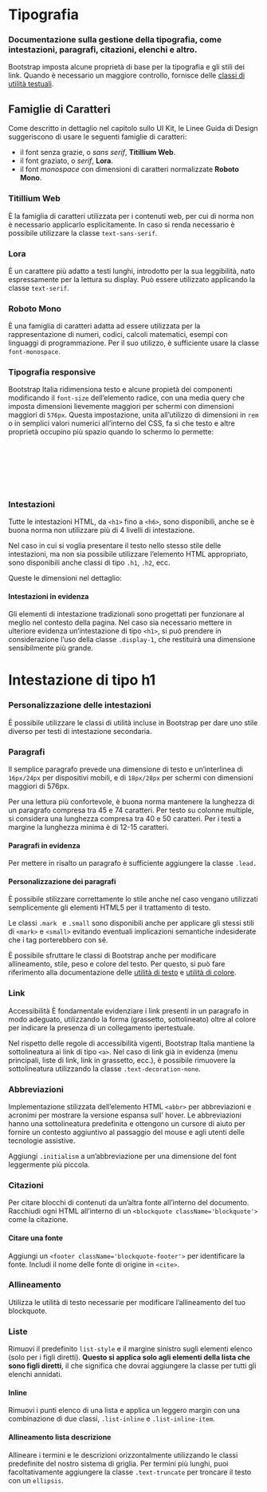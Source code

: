 
<Meta of={TypographyStories} />

# Tipografia

### Documentazione sulla gestione della tipografia, come intestazioni, paragrafi, citazioni, elenchi e altro.

Bootstrap imposta alcune proprietà di base per la tipografia e gli stili dei link. Quando è necessario un maggiore controllo, fornisce delle [classi di utilità testuali](https://italia.github.io/bootstrap-italia/docs/organizzare-i-contenuti/testo/).

## Famiglie di Caratteri

Come descritto in dettaglio nel capitolo sullo UI Kit, le Linee Guida di Design suggeriscono di usare le seguenti famiglie di caratteri:

- il font senza grazie, o _sans serif_, **Titillium Web**.
- il font graziato, o _serif_, **Lora**.
- il font _monospace_ con dimensioni di caratteri normalizzate **Roboto Mono**.

### Titillium Web

È la famiglia di caratteri utilizzata per i contenuti web, per cui di norma non è necessario applicarlo esplicitamente. In caso si renda necessario è possibile utilizzare la classe `text-sans-serif`.

<Canvas of={TypographyStories.Titillium} />

### Lora

È un carattere più adatto a testi lunghi, introdotto per la sua leggibilità, nato espressamente per la lettura su display. Può essere utilizzato applicando la classe `text-serif`.

<Canvas of={TypographyStories.Lora} />

### Roboto Mono

È una famiglia di caratteri adatta ad essere utilizzata per la rappresentazione di numeri, codici, calcoli matematici, esempi con linguaggi di programmazione. Per il suo utilizzo, è sufficiente usare la classe `font-monospace`.

<Canvas of={TypographyStories.RobotoMono} />

### Tipografia responsive

Bootstrap Italia ridimensiona testo e alcune propietà dei componenti modificando il `font-size` dell’elemento radice, con una media query che imposta dimensioni lievemente maggiori per schermi con dimensioni maggiori di `576px`. Questa impostazione, unita all’utilizzo di dimensioni in `rem` o in semplici valori numerici all’interno del CSS, fa sì che testo e altre proprietà occupino più spazio quando lo schermo lo permette:

```css
html {
  font-size: 16px;
  @include media-breakpoint-up(sm) {
    font-size: 18px;
  }
}
```

### Intestazioni

Tutte le intestazioni HTML, da `<h1>` fino a `<h6>`, sono disponibili, anche se è buona norma non utilizzare più di 4 livelli di intestazione.

Nel caso in cui si voglia presentare il testo nello stesso stile delle intestazioni, ma non sia possibile utilizzare l’elemento HTML appropriato, sono disponibili anche classi di tipo `.h1`, `.h2`, ecc.

<Canvas of={TypographyStories.Intestazioni} />

Queste le dimensioni nel dettaglio:

<Canvas of={TypographyStories.Dimensioni} />

#### Intestazioni in evidenza

Gli elementi di intestazione tradizionali sono progettati per funzionare al meglio nel contesto della pagina. Nel caso sia necessario mettere in ulteriore evidenza un’intestazione di tipo `<h1>`, si può prendere in considerazione l’uso della classe `.display-1`, che restituirà una dimensione sensibilmente più grande.

# Intestazione di tipo h1

<Canvas of={TypographyStories.IntestazioneTipo} />

### Personalizzazione delle intestazioni

È possibile utilizzare le classi di utilità incluse in Bootstrap per dare uno stile diverso per testi di intestazione secondaria.

<Canvas of={TypographyStories.IntestazioneSecondario} />

### Paragrafi

Il semplice paragrafo prevede una dimensione di testo e un’interlinea di `16px/24px` per dispositivi mobili, e di `18px/28px` per schermi con dimensioni maggiori di 576px.

<Canvas of={TypographyStories.Paragrafo} />

Per una lettura più confortevole, è buona norma mantenere la lunghezza di un paragrafo compresa tra 45 e 74 caratteri. Per testo su colonne multiple, si considera una lunghezza compresa tra 40 e 50 caratteri. Per i testi a margine la lunghezza minima è di 12-15 caratteri.

#### Paragrafi in evidenza

Per mettere in risalto un paragrafo è sufficiente aggiungere la classe `.lead.`

<Canvas of={TypographyStories.ParagrafoEvidenza} />

#### Personalizzazione dei paragrafi

È possibile stilizzare correttamente lo stile anche nel caso vengano utilizzati semplicemente gli elementi HTML5 per il trattamento di testo.

<Canvas of={TypographyStories.ParagrafiPersonalizzati} />

Le classi `.mark ` e `.small` sono disponibili anche per applicare gli stessi stili di `<mark>` e `<small>` evitando eventuali implicazioni semantiche indesiderate che i tag porterebbero con sé.

È possibile sfruttare le classi di Bootstrap anche per modificare allineamento, stile, peso e colore del testo. Per questo, si può fare riferimento alla documentazione delle [utilità di testo](https://italia.github.io/bootstrap-italia/docs/organizzare-i-contenuti/testo/) e [utilità di colore](/story/documentazione-utilities-colori--page).

### Link

<div className='docs'>
  <Callout color='success'>
    <CalloutTitle>
      <span className='text'>Accessibilità</span>
    </CalloutTitle>
    <CalloutText>
      È fondamentale evidenziare i link presenti in un paragrafo in modo adeguato, utilizzando la forma (grassetto,
      sottolineato) oltre al colore per indicare la presenza di un collegamento ipertestuale.
    </CalloutText>
  </Callout>
</div>

Nel rispetto delle regole di accessibilità vigenti, Bootstrap Italia mantiene la sottolineatura ai link di tipo `<a>`. Nel caso di link già in evidenza (menu principali, liste di link, link in grassetto, ecc.), è possibile rimuovere la sottolineatura utilizzando la classe `.text-decoration-none`.

<Canvas of={TypographyStories.Link} />

### Abbreviazioni

Implementazione stilizzata dell’elemento HTML `<abbr>` per abbreviazioni e acronimi per mostrare la versione espansa sull’ hover. Le abbreviazioni hanno una sottolineatura predefinita e ottengono un cursore di aiuto per fornire un contesto aggiuntivo al passaggio del mouse e agli utenti delle tecnologie assistive.

Aggiungi `.initialism` a un’abbreviazione per una dimensione del font leggermente più piccola.

<Canvas of={TypographyStories.Abbrevazioni} />

### Citazioni

Per citare blocchi di contenuti da un’altra fonte all’interno del documento. Racchiudi ogni HTML all’interno di un `<blockquote className='blockquote'>` come la citazione.

<Canvas of={TypographyStories.Citazioni} />

#### Citare una fonte

Aggiungi un `<footer className='blockquote-footer'>` per identificare la fonte. Includi il nome delle fonte di origine in `<cite>`.

<Canvas of={TypographyStories.CitazioneFonte} />

### Allineamento

Utilizza le utilità di testo necessarie per modificare l’allineamento del tuo blockquote.

<Canvas of={TypographyStories.AllineamentoCentrato} />

<Canvas of={TypographyStories.AllineamentoADestra} />

### Liste

Rimuovi il predefinito `list-style` e il margine sinistro sugli elementi elenco (solo per i figli diretti). **Questo si applica solo agli elementi della lista che sono figli diretti**, il che significa che dovrai aggiungere la classe per tutti gli elenchi annidati.

<Canvas of={TypographyStories.Liste} />

#### Inline

Rimuovi i punti elenco di una lista e applica un leggero margin con una combinazione di due classi, `.list-inline` e `.list-inline-item`.

<Canvas of={TypographyStories.ListeInline} />

#### Allineamento lista descrizione

Allineare i termini e le descrizioni orizzontalmente utilizzando le classi predefinite del nostro sistema di griglia. Per termini più lunghi, puoi facoltativamente aggiungere la classe `.text-truncate` per troncare il testo con un `ellipsis`.

<Canvas of={TypographyStories.ListeAllineate} />
